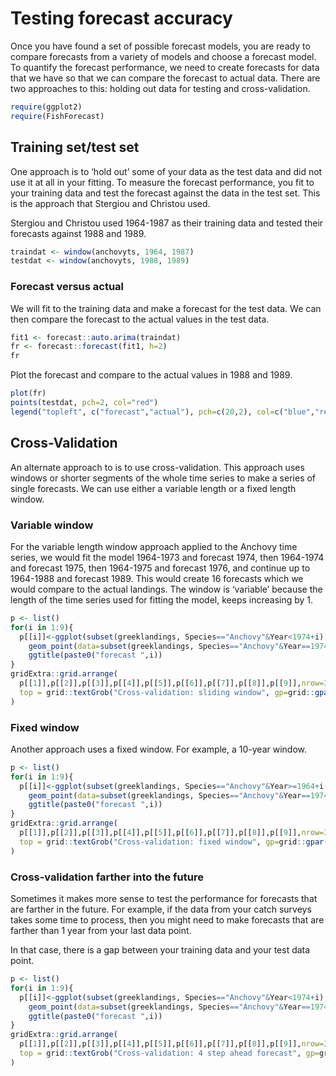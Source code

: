 # Testing forecast accuracy {#perf-testing}

Once you have found a set of possible forecast models, you are ready to compare forecasts from a variety of models and choose a forecast model. To quantify the forecast performance, we need to create forecasts for data that we have so that we can compare the forecast to actual data.  There are two approaches to this: holding out data for testing and cross-validation.
  
```r
require(ggplot2)
require(FishForecast)
```


## Training set/test set

One approach is to 'hold out' some of your data as the test data and did not use it at all in your fitting.  To measure the forecast performance, you fit to your training data and test the forecast against the data in the test set.  This is the approach that Stergiou and Christou used.

Stergiou and Christou used 1964-1987 as their training data and tested their forecasts against 1988 and 1989.  

```r
traindat <- window(anchovyts, 1964, 1987)
testdat <- window(anchovyts, 1988, 1989)
```

### Forecast versus actual

We will fit to the training data and make a forecast for the test data.  We can then compare the forecast to the actual values in the test data.

```r
fit1 <- forecast::auto.arima(traindat)
fr <- forecast::forecast(fit1, h=2)
fr
```

Plot the forecast and compare to the actual values in 1988 and 1989.

```r
plot(fr)
points(testdat, pch=2, col="red")
legend("topleft", c("forecast","actual"), pch=c(20,2), col=c("blue","red"))
```


## Cross-Validation

An alternate approach to is to use cross-validation.  This approach uses windows or shorter segments of the whole time series to make a series of single forecasts.  We can use either a variable length or a fixed length window.

### Variable window

For the variable length window approach applied to  the Anchovy time series, we would fit the model 1964-1973 and forecast 1974, then 1964-1974 and forecast 1975, then 1964-1975 and forecast 1976, and continue up to 1964-1988 and forecast 1989.  This would create 16 forecasts which we would compare to the actual landings.  The window is 'variable' because the length of the time series used for fitting the model, keeps increasing by 1.

```r
p <- list()
for(i in 1:9){
  p[[i]]<-ggplot(subset(greeklandings, Species=="Anchovy"&Year<1974+i), aes(x=Year, y=log.metric.tons))+geom_point()+ylab("landings")+xlab("")+xlim(1964,1990)+ylim(8,12)+
    geom_point(data=subset(greeklandings, Species=="Anchovy"&Year==1974+i),aes(x=Year,y=log.metric.tons),color="red") +
    ggtitle(paste0("forecast ",i))
}
gridExtra::grid.arrange(
  p[[1]],p[[2]],p[[3]],p[[4]],p[[5]],p[[6]],p[[7]],p[[8]],p[[9]],nrow=3,
  top = grid::textGrob("Cross-validation: sliding window", gp=grid::gpar(fontsize=20,font=3))
)
```

### Fixed window

Another approach uses a fixed window.  For example, a 10-year window.

```r
p <- list()
for(i in 1:9){
  p[[i]]<-ggplot(subset(greeklandings, Species=="Anchovy"&Year>=1964+i-1&Year<1974+i), aes(x=Year, y=log.metric.tons))+geom_point()+ylab("landings")+xlab("")+xlim(1964,1990)+ylim(8,12)+
    geom_point(data=subset(greeklandings, Species=="Anchovy"&Year==1974+i),aes(x=Year,y=log.metric.tons),color="red") +
    ggtitle(paste0("forecast ",i))
}
gridExtra::grid.arrange(
  p[[1]],p[[2]],p[[3]],p[[4]],p[[5]],p[[6]],p[[7]],p[[8]],p[[9]],nrow=3,
  top = grid::textGrob("Cross-validation: fixed window", gp=grid::gpar(fontsize=20,font=3))
)
```

### Cross-validation farther into the future

Sometimes it makes more sense to test the performance for forecasts that are farther in the future.  For example, if the data from your catch surveys takes some time to process, then you might need to make forecasts that are farther than 1 year from your last data point.

In that case, there is a gap between your training data and your test data point.

```r
p <- list()
for(i in 1:9){
  p[[i]]<-ggplot(subset(greeklandings, Species=="Anchovy"&Year<1974+i), aes(x=Year, y=log.metric.tons))+geom_point()+ylab("landings")+xlab("")+xlim(1964,1990)+ylim(8,12)+
    geom_point(data=subset(greeklandings, Species=="Anchovy"&Year==1974+i+3),aes(x=Year,y=log.metric.tons),color="red") +
    ggtitle(paste0("forecast ",i))
}
gridExtra::grid.arrange(
  p[[1]],p[[2]],p[[3]],p[[4]],p[[5]],p[[6]],p[[7]],p[[8]],p[[9]],nrow=3,
  top = grid::textGrob("Cross-validation: 4 step ahead forecast", gp=grid::gpar(fontsize=20,font=3))
)
```
